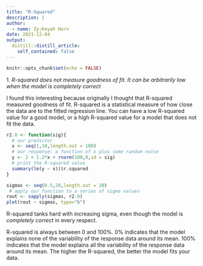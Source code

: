 ---
title: "R-Squared"
description: |
author:
  - name: Zy;Keyah Horn
date: 2021-12-04
output:
  distill::distill_article:
    self_contained: false
---

```{r setup, include=FALSE}
knitr::opts_chunk$set(echo = FALSE)
```

1\. *R-squared does not measure goodness of fit. It can be arbitrarily low when the model is completely correct*

I found this interesting because originally I thought that R-squared measured goodness of fit. R-squared is a statistical measure of how close the data are to the fitted regression line. You can have a low R-squared value for a good model, or a high R-squared value for a model that does not fit the data.

```{r}
r2.0 <- function(sig){
  # our predictor
  x <- seq(1,10,length.out = 100)   
  # our response; a function of x plus some random noise
  y <- 2 + 1.2*x + rnorm(100,0,sd = sig) 
  # print the R-squared value
  summary(lm(y ~ x))$r.squared          
}

sigmas <- seq(0.5,20,length.out = 20)
 # apply our function to a series of sigma values
rout <- sapply(sigmas, r2.0)            
plot(rout ~ sigmas, type="b")

```

R-squared tanks hard with increasing sigma, even though the model is *completely correct* in every respect.

R-squared is always between 0 and 100%. 0% indicates that the model explains none of the variability of the response data around its mean. 100% indicates that the model explains all the variability of the response data around its mean. The higher the R-squared, the better the model fits your data.
